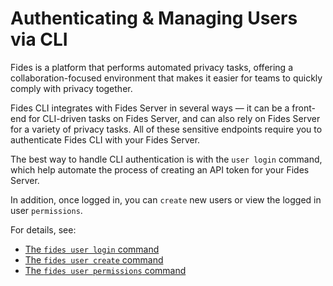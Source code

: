 # Authenticating & Managing Users via CLI


Fides is a platform that performs automated privacy tasks, offering a collaboration-focused environment that makes it easier for teams to quickly comply with privacy together.

Fides CLI integrates with Fides Server in several ways — it can be a front-end for CLI-driven tasks on Fides Server, and can also rely on Fides Server for a variety of privacy tasks. All of these sensitive endpoints require you to authenticate Fides CLI with your Fides Server.

The best way to handle CLI authentication is with the ```user login``` command, which help automate the process of creating an API token for your Fides Server.

In addition, once logged in, you can ```create``` new users or view the logged in user ```permissions```.

For details, see:

* [The ```fides user login``` command](/docs/dev-docs/cli/auth/cmd-login)
* [The ```fides user create``` command](/docs/dev-docs/cli/auth/cmd-create)
* [The ```fides user permissions``` command](/docs/dev-docs/cli/auth/cmd-permissions)